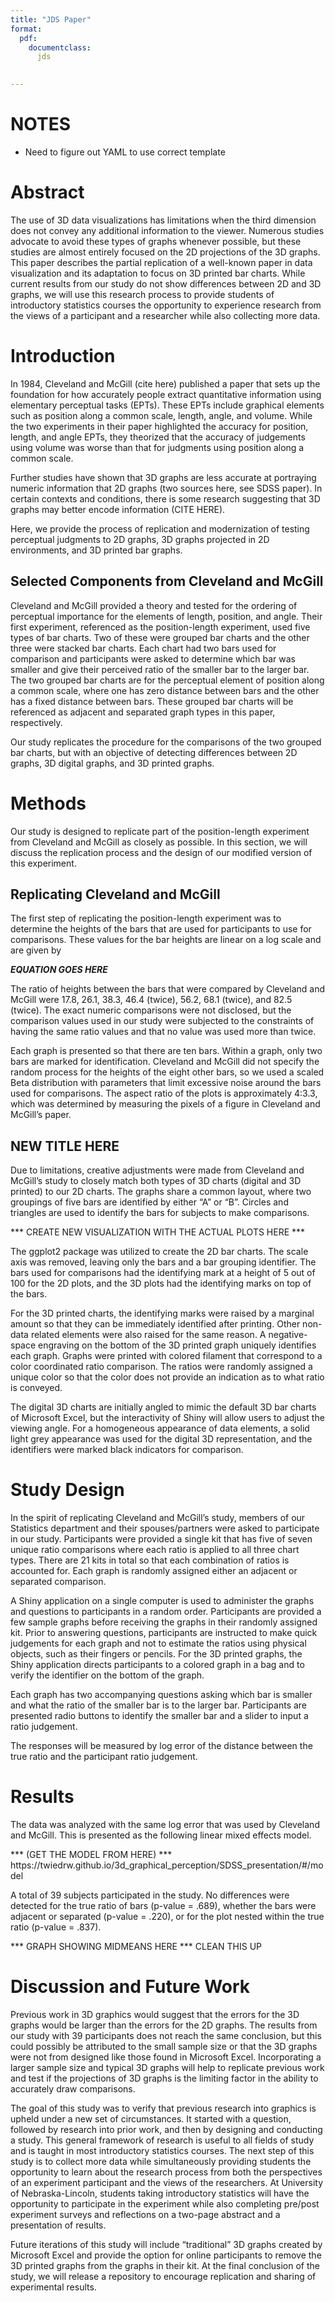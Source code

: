 ```yaml
---
title: "JDS Paper"
format: 
  pdf:
    documentclass:
      jds
  

---
```


# NOTES

- Need to figure out YAML to use correct template

# Abstract

The use of 3D data visualizations has limitations when the third dimension does not convey any additional information to the viewer. 
Numerous studies advocate to avoid these types of graphs whenever possible, but these studies are almost entirely focused on the 2D projections of the 3D graphs. 
This paper describes the partial replication of a well-known paper in data visualization and its adaptation to focus on 3D printed bar charts. 
While current results from our study do not show differences between 2D and 3D graphs, we will use this research process to provide students of introductory statistics courses the opportunity to experience research from the views of a participant and a researcher while also collecting more data.




# Introduction

In 1984, Cleveland and McGill (cite here) published a paper that sets up the foundation for how accurately people extract quantitative information using elementary perceptual tasks (EPTs). These EPTs include graphical elements such as position along a common scale, length, angle, and volume. While the two experiments in their paper highlighted the accuracy for position, length, and angle EPTs, they theorized that the accuracy of judgements using volume was worse than that for judgments using position along a common scale. 

Further studies have shown that 3D graphs are less accurate at portraying numeric information that 2D graphs (two sources here, see SDSS paper). In certain contexts and conditions, there is some research suggesting that 3D graphs may better encode information (CITE HERE).

Here, we provide the process of replication and modernization of testing perceptual judgments to 2D graphs, 3D graphs projected in 2D environments, and 3D printed bar graphs.


## Selected Components from Cleveland and McGill

Cleveland and McGill provided a theory and tested for the ordering of perceptual importance for the elements of length, position, and angle. 
Their first experiment, referenced as the position-length experiment, used five types of bar charts.
Two of these were grouped bar charts and the other three were stacked bar charts.
Each chart had two bars used for comparison and participants were asked to determine which bar was smaller and give their perceived ratio of the smaller bar to the larger bar.
The two grouped bar charts are for the perceptual element of position along a common scale, where one has zero distance between bars and the other has a fixed distance between bars.
These grouped bar charts will be referenced as adjacent and separated graph types in this paper, respectively.

Our study replicates the procedure for the comparisons of the two grouped bar charts, but with an objective of detecting differences between 2D graphs, 3D digital graphs, and 3D printed graphs.




# Methods

Our study is designed to replicate part of the position-length experiment from Cleveland and McGill as closely as possible.
In this section, we will discuss the replication process and the design of our modified version of this experiment.


## Replicating Cleveland and McGill

The first step of replicating the position-length experiment was to determine the heights of the bars that are used for participants to use for comparisons.
These values for the bar heights are linear on a log scale and are given by

***EQUATION GOES HERE***

The ratio of heights between the bars that were compared by Cleveland and McGill were 17.8, 26.1, 38.3, 46.4 (twice), 56.2, 68.1 (twice), and 82.5 (twice).
The exact numeric comparisons were not disclosed, but the comparison values used in our study were subjected to the constraints of having the same ratio values and that no value was used more than twice.

Each graph is presented so that there are ten bars.
Within a graph, only two bars are marked for identification.
Cleveland and McGill did not specify the random process for the heights of the eight other bars, so we used a scaled Beta distribution with parameters that limit excessive noise around the bars used for comparisons.
The aspect ratio of the plots is approximately 4:3.3, which was determined by measuring the pixels of a figure in Cleveland and McGill’s paper.



## NEW TITLE HERE

Due to limitations, creative adjustments were made from Cleveland and McGill’s study to closely match both types of 3D charts (digital and 3D printed) to our 2D charts.
The graphs share a common layout, where two groupings of five bars are identified by either “A” or “B”.
Circles and triangles are used to identify the bars for subjects to make comparisons.

*** CREATE NEW VISUALIZATION WITH THE ACTUAL PLOTS HERE ***

The ggplot2 package was utilized to create the 2D bar charts. 
The scale axis was removed, leaving only the bars and a bar grouping identifier.
The bars used for comparisons had the identifying mark at a height of 5 out of 100 for the 2D plots, and the 3D plots had the identifying marks on top of the bars.

For the 3D printed charts, the identifying marks were raised by a marginal amount so that they can be immediately identified after printing. 
Other non-data related elements were also raised for the same reason.
A negative-space engraving on the bottom of the 3D printed graph uniquely identifies each graph.
Graphs were printed with colored filament that correspond to a color coordinated ratio comparison.
The ratios were randomly assigned a unique color so that the color does not provide an indication as to what ratio is conveyed.

The digital 3D charts are initially angled to mimic the default 3D bar charts of Microsoft Excel, but the interactivity of Shiny will allow users to adjust the viewing angle. 
For a homogeneous appearance of data elements, a solid light grey appearance was used for the digital 3D representation, and the identifiers were marked black indicators for comparison.


# Study Design

In the spirit of replicating Cleveland and McGill's study, members of our Statistics department and their spouses/partners were asked to participate in our study.
Participants were provided a single kit that has five of seven unique ratio comparisons where each ratio is applied to all three chart types. 
There are 21 kits in total so that each combination of ratios is accounted for.
Each graph is randomly assigned either an adjacent or separated comparison.

A Shiny application on a single computer is used to administer the graphs and questions to participants in a random order. 
Participants are provided a few sample graphs before receiving the graphs in their randomly assigned kit.
Prior to answering questions, participants are instructed to make quick judgements for each graph and not to estimate the ratios using physical objects, such as their fingers or pencils.
For the 3D printed graphs, the Shiny application directs participants to a colored graph in a bag and to verify the identifier on the bottom of the graph. 

Each graph has two accompanying questions asking which bar is smaller and what the ratio of the smaller bar is to the larger bar. 
Participants are presented radio buttons to identify the smaller bar and a slider to input a ratio judgement.

The responses will be measured by log error of the distance between the true ratio and the participant ratio judgement.


# Results

The data was analyzed with the same log error that was used by Cleveland and McGill. This is presented as the following linear mixed effects model. 

*** (GET THE MODEL FROM HERE) ***
https://twiedrw.github.io/3d_graphical_perception/SDSS_presentation/#/model 

A total of 39 subjects participated in the study. No differences were detected for the true ratio of bars (p-value = .689), whether the bars were adjacent or separated (p-value = .220), or for the plot nested within the true ratio (p-value = .837). 

*** GRAPH SHOWING MIDMEANS HERE *** CLEAN THIS UP

# Discussion and Future Work

Previous work in 3D graphics would suggest that the errors for the 3D graphs would be larger than the errors for the 2D graphs. 
The results from our study with 39 participants does not reach the same conclusion, but this could possibly be attributed to the small sample size or that the 3D graphs were not from designed like those found in Microsoft Excel. 
Incorporating a larger sample size and typical 3D graphs will help to replicate previous work and test if the projections of 3D graphs is the limiting factor in the ability to accurately draw comparisons.

The goal of this study was to verify that previous research into graphics is upheld under a new set of circumstances. 
It started with a question, followed by research into prior work, and then by designing and conducting a study. 
This general framework of research is useful to all fields of study and is taught in most introductory statistics courses. 
The next step of this study is to collect more data while simultaneously providing students the opportunity to learn about the research process from both the perspectives of an experiment participant and the views of the researchers. 
At University of Nebraska-Lincoln, students taking introductory statistics will have the opportunity to participate in the experiment while also completing pre/post experiment surveys and reflections on a two-page abstract and a presentation of results.

Future iterations of this study will include “traditional” 3D graphs created by Microsoft Excel and provide the option for online participants to remove the 3D printed graphs from the graphs in their kit. 
At the final conclusion of the study, we will release a repository to encourage replication and sharing of experimental results.


